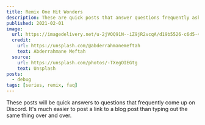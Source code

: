 ```yaml
---
title: Remix One Hit Wonders
description: These are quick posts that answer questions frequently asked on Discord.
published: 2021-02-01
image:
  url: https://imagedelivery.net/u-2jVOQ91N--iZ9jR2vcqA/d19b5526-c6d5-4a47-4a6e-6572e5f5e600/public
  credit:
    url: https://unsplash.com/@abderrahmanemeftah
    text: Abderrahmane Meftah
  source:
    url: https://unsplash.com/photos/-TXegOIEGtg
    text: Unsplash
posts:
  - debug
tags: [series, remix, faq]
---
```


These posts will be quick answers to questions that frequently come up on Discord.
It's much easier to post a link to a blog post than typing out the same thing over
and over.
